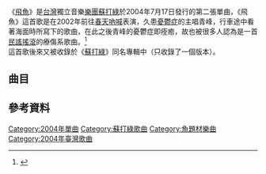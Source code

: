 {{Infobox Single 
| Name = 飛魚
| Cover = Sodagreen 2nd Single Cover.jpg
| Artist = 蘇打綠
| Released = 2004年7月17日
| Album = [[蘇打綠同名專輯|蘇打綠]]
| Writer = [[吳青峰|青峰]]
| Genre = [[國語流行|國語流行]]
| Length = 14分43秒
| Label = [[林暐哲音樂社|林暐哲音樂社]]
| Producer = 
| Last single = [[空氣中的視聽與幻覺|空氣中的視聽與幻覺]]<br/>（2004年）
| This single = 飛魚<br/>（2004年）
| Next single = [[Believe_in_music|Believe in music]]<br/>（2004年）
| Misc =
}}

《[[飛魚_(專輯)|飛魚]]》是[[台灣|台灣]]獨立音樂[[樂團|樂團]][[蘇打綠|蘇打綠]]於2004年7月17日發行的第二張單曲，《飛魚》這首歌是在2002年前往[[春天吶喊|春天吶喊]]表演，久患[[憂鬱症|憂鬱症]]的主唱青峰，行車途中看著海面時所寫下的歌曲，在此之後青峰的憂鬱症即痊癒，故也被很多人認為是一首[[民謠搖滾|民謠搖滾]]的療傷系歌曲。<ref>{{cite web|url=http://hitoradio.im.tv/album/album.php?album_id=1592|title=Hitoradio  專輯資料庫|accessdate=2009年8月30日}}{{dead link|date=2018年5月 |bot=InternetArchiveBot |fix-attempted=yes }}</ref><br/>
這首歌後來又被收錄於《[[蘇打綠同名專輯|蘇打綠]]》同名專輯中（只收錄了一個版本）。

==曲目==
{{Tracklist
| title1 = 飛魚
| note1 = 弦樂四重奏

| title2 = 飛魚

| title3 = 飛魚
| note3 = the voice remix

| title4 = 飛魚
| note4 = 四重奏版
}}

==參考資料==
<references />

{{蘇打綠}}

[[Category:2004年單曲|Category:2004年單曲]]
[[Category:蘇打綠歌曲|Category:蘇打綠歌曲]]
[[Category:魚題材樂曲|Category:魚題材樂曲]]
[[Category:2004年臺灣歌曲|Category:2004年臺灣歌曲]]